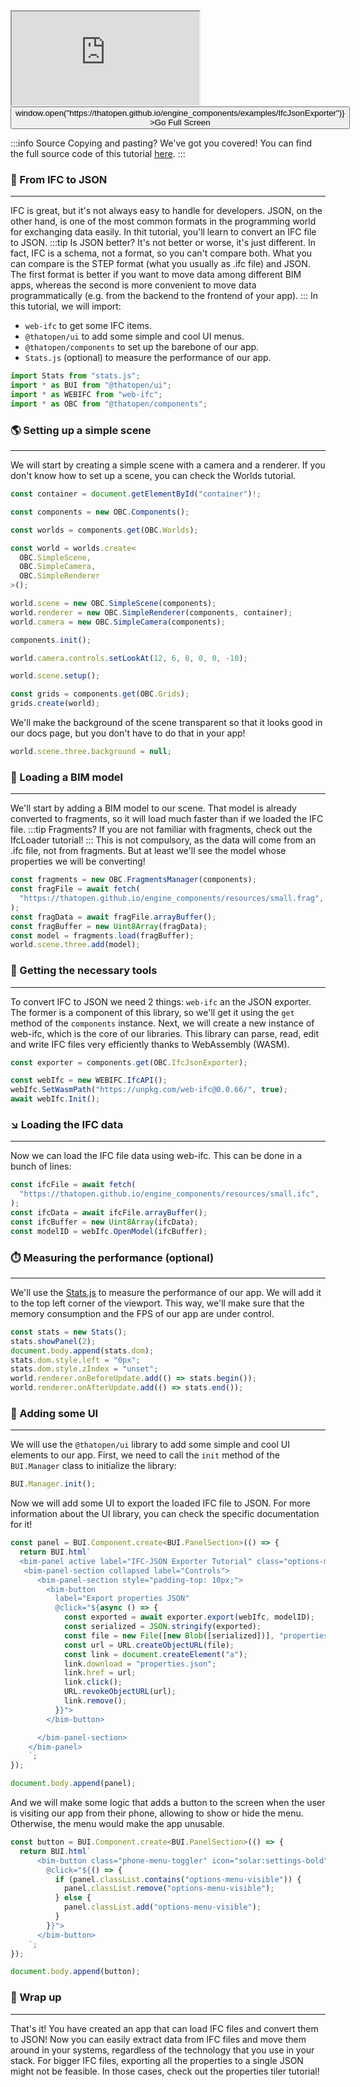 <div style={{position: "relative"}}><iframe src="https://thatopen.github.io/engine_components/examples/IfcJsonExporter"></iframe><button class="full-screen-btn" onClick={() => window.open("https://thatopen.github.io/engine_components/examples/IfcJsonExporter")} >Go Full Screen</button></div>

:::info Source
Copying and pasting? We've got you covered! You can find the full source code of this tutorial [here](https://github.com/ThatOpen/engine_components/blob/main/packages/core/src/ifc/IfcJsonExporter/example.ts).
:::

### 💱 From IFC to JSON
---
IFC is great, but it's not always easy to handle for developers. JSON, on the other hand, is one of the most common formats in the programming world for exchanging data easily. In thit tutorial, you'll learn to convert an IFC file to JSON.
:::tip Is JSON better?
It's not better or worse, it's just different. In fact, IFC is a schema, not a format, so you can't compare both. What you can compare is the STEP format (what you usually as .ifc file) and JSON. The first format is better if you want to move data among different BIM apps, whereas the second is more convenient to move data programmatically (e.g. from the backend to the frontend of your app).
:::
In this tutorial, we will import:
- `web-ifc` to get some IFC items.
- `@thatopen/ui` to add some simple and cool UI menus.
- `@thatopen/components` to set up the barebone of our app.
- `Stats.js` (optional) to measure the performance of our app.

```js
import Stats from "stats.js";
import * as BUI from "@thatopen/ui";
import * as WEBIFC from "web-ifc";
import * as OBC from "@thatopen/components";
```
### 🌎 Setting up a simple scene
---
We will start by creating a simple scene with a camera and a renderer. If you don't know how to set up a scene, you can check the Worlds tutorial.

```js
const container = document.getElementById("container")!;

const components = new OBC.Components();

const worlds = components.get(OBC.Worlds);

const world = worlds.create<
  OBC.SimpleScene,
  OBC.SimpleCamera,
  OBC.SimpleRenderer
>();

world.scene = new OBC.SimpleScene(components);
world.renderer = new OBC.SimpleRenderer(components, container);
world.camera = new OBC.SimpleCamera(components);

components.init();

world.camera.controls.setLookAt(12, 6, 8, 0, 0, -10);

world.scene.setup();

const grids = components.get(OBC.Grids);
grids.create(world);
```
We'll make the background of the scene transparent so that it looks good in our docs page, but you don't have to do that in your app!

```js
world.scene.three.background = null;
```
### 🧳 Loading a BIM model
---
We'll start by adding a BIM model to our scene. That model is already converted to fragments, so it will load much faster than if we loaded the IFC file.
:::tip Fragments?
If you are not familiar with fragments, check out the IfcLoader tutorial!
:::
This is not compulsory, as the data will come from an .ifc file, not from fragments. But at least we'll see the model whose properties we will be converting!

```js
const fragments = new OBC.FragmentsManager(components);
const fragFile = await fetch(
  "https://thatopen.github.io/engine_components/resources/small.frag",
);
const fragData = await fragFile.arrayBuffer();
const fragBuffer = new Uint8Array(fragData);
const model = fragments.load(fragBuffer);
world.scene.three.add(model);
```
### 🧰 Getting the necessary tools
---
To convert IFC to JSON we need 2 things: `web-ifc` an the JSON exporter. The former is a component of this library, so we'll get it using the `get` method of the `components` instance. Next, we will create a new instance of web-ifc, which is the core of our libraries. This library can parse, read, edit and write IFC files very efficiently thanks to WebAssembly (WASM).

```js
const exporter = components.get(OBC.IfcJsonExporter);

const webIfc = new WEBIFC.IfcAPI();
webIfc.SetWasmPath("https://unpkg.com/web-ifc@0.0.66/", true);
await webIfc.Init();
```
### ↘️ Loading the IFC data
---
Now we can load the IFC file data using web-ifc. This can be done in a bunch of lines:

```js
const ifcFile = await fetch(
  "https://thatopen.github.io/engine_components/resources/small.ifc",
);
const ifcData = await ifcFile.arrayBuffer();
const ifcBuffer = new Uint8Array(ifcData);
const modelID = webIfc.OpenModel(ifcBuffer);
```
### ⏱️ Measuring the performance (optional)
---
We'll use the [Stats.js](https://github.com/mrdoob/stats.js) to measure the performance of our app. We will add it to the top left corner of the viewport. This way, we'll make sure that the memory consumption and the FPS of our app are under control.

```js
const stats = new Stats();
stats.showPanel(2);
document.body.append(stats.dom);
stats.dom.style.left = "0px";
stats.dom.style.zIndex = "unset";
world.renderer.onBeforeUpdate.add(() => stats.begin());
world.renderer.onAfterUpdate.add(() => stats.end());
```
### 🧩 Adding some UI
---
We will use the `@thatopen/ui` library to add some simple and cool UI elements to our app. First, we need to call the `init` method of the `BUI.Manager` class to initialize the library:

```js
BUI.Manager.init();
```
Now we will add some UI to export the loaded IFC file to JSON. For more information about the UI library, you can check the specific documentation for it!

```js
const panel = BUI.Component.create<BUI.PanelSection>(() => {
  return BUI.html`
  <bim-panel active label="IFC-JSON Exporter Tutorial" class="options-menu">
   <bim-panel-section collapsed label="Controls">
      <bim-panel-section style="padding-top: 10px;">
        <bim-button 
          label="Export properties JSON" 
          @click="${async () => {
            const exported = await exporter.export(webIfc, modelID);
            const serialized = JSON.stringify(exported);
            const file = new File([new Blob([serialized])], "properties.json");
            const url = URL.createObjectURL(file);
            const link = document.createElement("a");
            link.download = "properties.json";
            link.href = url;
            link.click();
            URL.revokeObjectURL(url);
            link.remove();
          }}">  
        </bim-button>  

      </bim-panel-section>
    </bim-panel>
    `;
});

document.body.append(panel);
```
And we will make some logic that adds a button to the screen when the user is visiting our app from their phone, allowing to show or hide the menu. Otherwise, the menu would make the app unusable.

```js
const button = BUI.Component.create<BUI.PanelSection>(() => {
  return BUI.html`
      <bim-button class="phone-menu-toggler" icon="solar:settings-bold"
        @click="${() => {
          if (panel.classList.contains("options-menu-visible")) {
            panel.classList.remove("options-menu-visible");
          } else {
            panel.classList.add("options-menu-visible");
          }
        }}">
      </bim-button>
    `;
});

document.body.append(button);
```
### 🎉 Wrap up
---
That's it! You have created an app that can load IFC files and convert them to JSON! Now you can easily extract data from IFC files and move them around in your systems, regardless of the technology that you use in your stack. For bigger IFC files, exporting all the properties to a single JSON might not be feasible. In those cases, check out the properties tiler tutorial!


